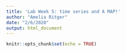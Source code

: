```yaml
---
title: 'Lab Week 5: time series and A MAP!'
author: "Amelia Ritger"
date: "2/6/2020"
output: html_document
---
```


```r
knitr::opts_chunk$set(echo = TRUE)
```

